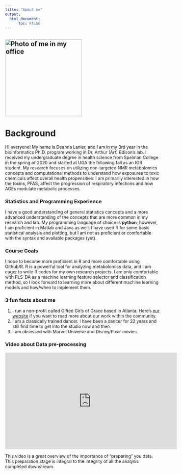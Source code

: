 ```yaml
---
title: "About me"
output: 
  html_document:
      toc: FALSE
---
```


## ![Photo of me in my office](IMG_6240.jpg){width="250"}

# Background

Hi everyone! My name is Deanna Lanier, and I am in my 3rd year in the bioinformatics Ph.D. program working in Dr. Arthur (Art) Edison's lab. I received my undergraduate degree in health science from Spelman College in the spring of 2020 and started at UGA the following fall as an IOB student. My research focuses on utilizing non-targeted NMR metabolomics concepts and computational methods to understand how exposures to toxic chemicals affect overall health propensities. I am primarily interested in how the toxins, PFAS, affect the progression of respiratory infections and how AGEs modulate metabolic processes.

### Statistics and Programming Experience 

I have a good understanding of general statistics concepts and a more advanced understanding of the concepts that are more common in my research and lab. My programming language of choice is **python**; however, I am proficient in Matlab and Java as well. I have used R for some basic statistical analysis and plotting, but I am not as proficient or comfortable with the syntax and available packages (yet).

### Course Goals

I hope to become more proficient in R and more comfortable using Github/R. R is a powerful tool for analyzing metabolomics data, and I am eager to write R codes for my own research projects. I am only comfortable with PLS-DA as a machine learning feature selector and classification method, so I look forward to learning more about different machine learning models and how/when to implement them.

### 3 fun facts about me

1.  I run a non-profit called Gifted Girls of Grace based in Atlanta. Here's [our website](https://giftedgirlsofgrace.org/) if you want to read more about our work within the community.
2.  I am a classically trained dancer. I have been a dancer for 22 years and still find time to get into the studio now and then.
3.  I am obsessed with Marvel Universe and Disney/Pixar movies.

### Video about Data pre-processing

<iframe width="560" height="315" src="https://www.youtube.com/embed/7EA5Dk2LWXk" title="YouTube video player" frameborder="0" allow="accelerometer; autoplay; clipboard-write; encrypted-media; gyroscope; picture-in-picture; web-share" allowfullscreen>

</iframe>

This video is a great overview of the importance of "preparing" you data. This preparation stage is integral to the integrity of all the analysis completed downstream.
